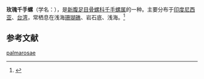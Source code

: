 {{Speciesbox
| name = 玫瑰千手螺
| image = Chicoreus palmarosae.jpg
| image_width = 250px
| genus = Chicoreus
| species = palmarosae
| authority = (Lamarck, 1822)
}}
'''玫瑰千手螺'''（学名：''{{lang|la|Chicoreus palmarosae}}''），是[[新腹足目|新腹足目]][[骨螺科|骨螺科]][[千手螺属|千手螺属]]的一种。主要分布于[[印度尼西亚|印度尼西亚]]、[[台湾|台湾]]，常栖息在浅海[[珊瑚礁|珊瑚礁]]、岩石底、浅海。<ref>{{cite web|url=http://shell.sinica.edu.tw/chinese/shellbase_detail.php?science_no=827|title=国际贝库：玫瑰千手螺|publisher=台湾贝类资料库|accessdate=2009-08-11|archive-date=2016-03-04|archive-url=https://web.archive.org/web/20160304101152/http://shell.sinica.edu.tw/chinese/shellbase_detail.php?science_no=827|dead-url=no}}</ref>

== 参考文献 ==
{{reflist}}
{{Taxonbar|from=Q135782}}

[[Category:千手螺属|palmarosae]]